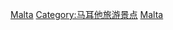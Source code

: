 {{Commonscat|World Heritage Sites in Malta}}

[[Category:欧洲和北美地区世界遗产|Malta]]
[[Category:马耳他旅游景点|Category:马耳他旅游景点]]
[[Category:各國世界遺產|Malta]]